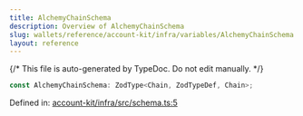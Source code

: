 ```yaml
---
title: AlchemyChainSchema
description: Overview of AlchemyChainSchema
slug: wallets/reference/account-kit/infra/variables/AlchemyChainSchema
layout: reference
---
```


{/* This file is auto-generated by TypeDoc. Do not edit manually. */}

```ts
const AlchemyChainSchema: ZodType<Chain, ZodTypeDef, Chain>;
```

Defined in: [account-kit/infra/src/schema.ts:5](https://github.com/alchemyplatform/aa-sdk/blob/dc58c113ff1eeb06d4b3f76c505cbbaad47db8fc/account-kit/infra/src/schema.ts#L5)
